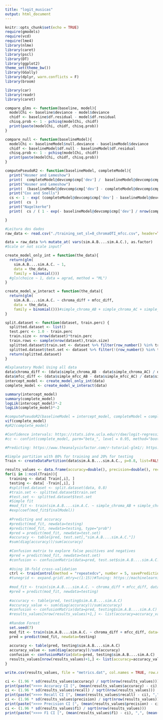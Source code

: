 ```yaml
---
title: "logit_musicas"
output: html_document
---
```


```r
knitr::opts_chunk$set(echo = TRUE)
require(gmodels)
require(vcd)
require(lme4)
library(nlme)
library(caret)
library(pscl)
library(DT)
library(ggplot2)
theme_set(theme_bw())
library(GGally)
library(dplyr, warn.conflicts = F)
library(broom)

library(car)
library(readr)
library(caret)
```

```r
compare_glms <- function(baseline, model){
  modelChi <- baseline$deviance - model$deviance
  chidf <- baseline$df.residual - model$df.residual
  chisq.prob <- 1 - pchisq(modelChi, chidf)
  print(paste(modelChi, chidf, chisq.prob))
}

compare_null <- function(baselineModel){
  modelChi <- baselineModel$null.deviance - baselineModel$deviance
  chidf <- baselineModel$df.null - baselineModel$df.residual
  chisq.prob <- 1 - pchisq(modelChi, chidf)
  print(paste(modelChi, chidf, chisq.prob))
}

computePseudoR2 <- function(baselineModel, completeModel){
  print("Hosmer and Lemeshow")
  print(  completeModel@devcomp$cmp['dev'] /  baselineModel@devcomp$cmp['dev'] )
  print("Hosmer and Lemeshow")
  print(  (baselineModel@devcomp$cmp['dev'] - completeModel@devcomp$cmp['dev']) /  baselineModel@devcomp$cmp['dev'] )
  print("Cox and Snells")
  cs <- 1 - exp( (completeModel@devcomp$cmp['dev'] - baselineModel@devcomp$cmp['dev']) / nrow(completeModel@frame)  )
  print(  cs  )
  print("Nagelkerke")
  print(  cs / ( 1 - exp(- baselineModel@devcomp$cmp['dev'] / nrow(completeModel@frame) )  )  )

}
```

```r
#Leitura dos dados
raw_data <- read.csv("./training_set_sl=8_chromaOTI_mfcc.csv", header=TRUE)

data = raw_data %>% mutate_at( vars(sim.A.B....sim.A.C.), as.factor)
#Scale or not scale input?

```

```r
create_model_only_int = function(the_data){
  return(glm(
    sim.A.B....sim.A.C. ~ 1,
    data = the_data,
    family = binomial())) 
  #gls(choice ~ 1, data = agrad, method = "ML")
}

create_model_w_interact = function(the_data){
  return(glm(
    sim.A.B....sim.A.C. ~ chroma_diff + mfcc_diff,
    data = the_data,
    family = binomial()))#simple_chroma_AB + simple_chroma_AC + simple_chroma_BC + simple_mfcc_AB + simple_mfcc_AC + simple_mfcc_BC
}

split.dataset <- function(dataset, train.perc) {
  splitted.dataset <- list()
  test.perc <- 1.0 - train.perc
  train.size <- nrow(dataset)*train.perc
  train.rows <- sample(nrow(dataset),train.size)
  splitted.dataset$train.set <- dataset %>% filter(row_number() %in% train.rows)
  splitted.dataset$test.set <- dataset %>% filter(!(row_number() %in% train.rows))
  return(splitted.dataset)
}
```

```r
#Explanatory Model Using all data
data$chroma_diff <- (data$simple_chroma_AB - data$simple_chroma_AC) / data$simple_chroma_BC
data$mfcc_diff <- (data$simple_mfcc_AB - data$simple_mfcc_AC) / data$simple_mfcc_BC
intercept_model <- create_model_only_int(data)
complete_model <- create_model_w_interact(data)

summary(intercept_model)
summary(complete_model)
logLik(intercept_model)*-2 
logLik(complete_model)*-2

#computePseudoR2(baselineModel = intercept_model, completeModel = complete_model)
vif(complete_model)
#pR2(complete_model)

#Confidence intervals: https://stats.idre.ucla.edu/r/dae/logit-regression/
#cc <- confint(complete_model, parm="beta_", level = 0.95, method="boot", nsim=1, parallel="multicore", ncpus=2)

#Predicting: https://www.theanalysisfactor.com/r-tutorial-glm1/; https://www.tatvic.com/blog/logistic-regression-with-r/; https://www.analyticsvidhya.com/blog/2015/11/beginners-guide-on-logistic-regression-in-r/; **https://www.r-bloggers.com/evaluating-logistic-regression-models/

#Simple partition with 80% for training and 20% for testing
Train <- createDataPartition(data$sim.A.B....sim.A.C., p=0.8, list=FALSE, times=100)

results_values <- data.frame(accuracy=double(), precision=double(), recall=double(), f1=double())
for(i in 1:ncol(Train)){
  training <- data[ Train[,i], ]
  testing <- data[ -Train[,i], ]
  #splitted.dataset <- split.dataset(data, 0.8)
  #train.set <- splitted.dataset$train.set
  #test.set <- splitted.dataset$test.set
  #Simple fit
  #mod_fit <- train(sim.A.B....sim.A.C. ~ simple_chroma_AB + simple_chroma_AC + simple_chroma_BC + simple_mfcc_AB + simple_mfcc_AC + simple_mfcc_BC, data=train.set, method="glm", family="binomial")
  #exp(coef(mod_fit$finalModel))
  
  #Predicting and accuracy
  #predict(mod_fit, newdata=testing)
  #predict(mod_fit, newdata=testing, type="prob")
  #pred = predict(mod_fit, newdata=test.set)
  #accuracy <- table(pred, test.set[,"sim.A.B....sim.A.C."])
  #sum(diag(accuracy))/sum(accuracy)
  
  #Confusion matrix to explore false positives and negatives
  #pred = predict(mod_fit, newdata=test.set)
  #confusion <- confusionMatrix(data=pred, test.set$sim.A.B....sim.A.C.)#https://en.wikipedia.org/wiki/Sensitivity_and_specificity
  
  #Using 10-fold cross-validation
  ctrl <- trainControl(method = "repeatedcv", number = 5, savePredictions = TRUE, search = "grid")
  #tunegrid <- expand.grid(.mtry=c(1:15))#Tuning: https://machinelearningmastery.com/tune-machine-learning-algorithms-in-r/
  
  #mod_fit <- train(sim.A.B....sim.A.C. ~ chroma_diff + mfcc_diff, data=training, method="glm", family="binomial", trControl = ctrl)#, tuneLength = 5) chroma_diff + mfcc_diff
  #pred = predict(mod_fit, newdata=testing)
  
  #accuracy <- table(pred, testing$sim.A.B....sim.A.C)
  #accuracy_value <- sum(diag(accuracy))/sum(accuracy)
  #confusion <- confusionMatrix(data=pred, testing$sim.A.B....sim.A.C)
  #results_values[nrow(results_values)+1,] <- list(accuracy=accuracy_value, precision=confusion$byClass["Precision"], recall=confusion$byClass["Recall"], f1=confusion$byClass["F1"])
  
  #Random Forest
  set.seed(7)
  mod_fit <- train(sim.A.B....sim.A.C. ~ chroma_diff + mfcc_diff, data=training, method="rf", trControl = ctrl, ntree = 500, tunelength = 10, importance = TRUE)
  pred = predict(mod_fit, newdata=testing)
  
  accuracy <- table(pred, testing$sim.A.B....sim.A.C)
  accuracy_value <- sum(diag(accuracy))/sum(accuracy)
  confusion <- confusionMatrix(data=pred, testing$sim.A.B....sim.A.C)
  results_values[nrow(results_values)+1,] <- list(accuracy=accuracy_value, precision=confusion$byClass["Precision"], recall=confusion$byClass["Recall"], f1=confusion$byClass["F1"])
}  

write.csv(results_values, file = "metrics.dat", col.names = TRUE, row.names = FALSE, quote = FALSE)

ci <- (1.96 * sd(results_values$accuracy) / sqrt(nrow(results_values)))
print(paste(">>>> Accuracy CI [", (mean(results_values$accuracy) - ci), ",", (mean(results_values$accuracy) + ci), "]" ))
ci <- (1.96 * sd(results_values$recall) / sqrt(nrow(results_values)))
print(paste(">>>> Recall CI [", (mean(results_values$recall) - ci), ",", (mean(results_values$recall) + ci), "]" ))
ci <- (1.96 * sd(results_values$precision) / sqrt(nrow(results_values)))
print(paste(">>>> Precision CI [", (mean(results_values$precision) - ci), ",", (mean(results_values$precision) + ci), "]" ))
ci <- (1.96 * sd(results_values$f1) / sqrt(nrow(results_values)))
print(paste(">>>> F1 CI [", (mean(results_values$f1) - ci), ",", (mean(results_values$f1) + ci), "]" ))
```
